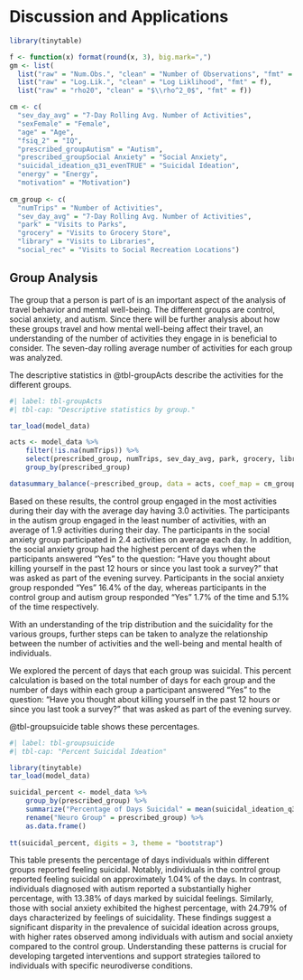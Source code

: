 # Discussion and Applications {#sec-contribs}

```r
library(tinytable)
```

```r
f <- function(x) format(round(x, 3), big.mark=",")
gm <- list(
  list("raw" = "Num.Obs.", "clean" = "Number of Observations", "fmt" = f),
  list("raw" = "Log.Lik.", "clean" = "Log Liklihood", "fmt" = f),
  list("raw" = "rho20", "clean" = "$\\rho^2_0$", "fmt" = f))

cm <- c(
  "sev_day_avg" = "7-Day Rolling Avg. Number of Activities",
  "sexFemale" = "Female", 
  "age" = "Age", 
  "fsiq_2" = "IQ", 
  "prescribed_groupAutism" = "Autism", 
  "prescribed_groupSocial Anxiety" = "Social Anxiety", 
  "suicidal_ideation_q31_evenTRUE" = "Suicidal Ideation",
  "energy" = "Energy",
  "motivation" = "Motivation")
  
cm_group <- c(
  "numTrips" = "Number of Activities",
  "sev_day_avg" = "7-Day Rolling Avg. Number of Activities",
  "park" = "Visits to Parks",
  "grocery" = "Visits to Grocery Store",
  "library" = "Visits to Libraries",
  "social_rec" = "Visits to Social Recreation Locations")
```

## Group Analysis

The group that a person is part of is an important aspect of the analysis of travel behavior and mental well-being. The different groups are control, social anxiety, and autism. Since there will be further analysis about how these groups travel and how mental well-being affect their travel, an understanding of the number of activities they engage in is beneficial to consider. The seven-day rolling average number of activities for each group was analyzed.

The descriptive statistics in @tbl-groupActs describe the activities for the different groups.

```r
#| label: tbl-groupActs
#| tbl-cap: "Descriptive statistics by group."

tar_load(model_data)

acts <- model_data %>% 
    filter(!is.na(numTrips)) %>%
    select(prescribed_group, numTrips, sev_day_avg, park, grocery, library, social_rec, suicidal_ideation_q31_even) %>% 
    group_by(prescribed_group)

datasummary_balance(~prescribed_group, data = acts, coef_map = cm_group, dinm=FALSE)
```

Based on these results, the control group engaged in the most activities during their day with the average day having 3.0 activities. The participants in the autism group engaged in the least number of activities, with an average of 1.9 activities during their day. The participants in the social anxiety group participated in 2.4 activities on average each day. In addition, the social anxiety group had the highest percent of days when the participants answered "Yes" to the question: “Have you thought about killing yourself in the past 12 hours or since you last took a survey?” that was asked as part of the evening survey. Participants in the social anxiety group responded "Yes" 16.4% of the day, whereas participants in the control group and autism group responded "Yes" 1.7% of the time and 5.1% of the time respectively.

With an understanding of the trip distribution and the suicidality for the various groups, further steps can be taken to analyze the relationship between the number of activities and the well-being and mental health of individuals.

We explored the percent of days that each group was suicidal. This percent calculation is based on the total number of days for each group and the number of days within each group a participant answered “Yes” to the question: “Have you thought about killing yourself in the past 12 hours or since you last took a survey?” that was asked as part of the evening survey.

@tbl-groupsuicide table shows these percentages.

```r
#| label: tbl-groupsuicide
#| tbl-cap: "Percent Suicidal Ideation"

library(tinytable)
tar_load(model_data)

suicidal_percent <- model_data %>%
    group_by(prescribed_group) %>%
    summarize("Percentage of Days Suicidal" = mean(suicidal_ideation_q31_even == TRUE, na.rm = TRUE) * 100) %>% 
    rename("Neuro Group" = prescribed_group) %>% 
    as.data.frame()
  
tt(suicidal_percent, digits = 3, theme = "bootstrap")
```

This table presents the percentage of days individuals within different groups reported feeling suicidal. Notably, individuals in the control group reported feeling suicidal on approximately 1.04% of the days. In contrast, individuals diagnosed with autism reported a substantially higher percentage, with 13.38% of days marked by suicidal feelings. Similarly, those with social anxiety exhibited the highest percentage, with 24.79% of days characterized by feelings of suicidality. These findings suggest a significant disparity in the prevalence of suicidal ideation across groups, with higher rates observed among individuals with autism and social anxiety compared to the control group. Understanding these patterns is crucial for developing targeted interventions and support strategies tailored to individuals with specific neurodiverse conditions.
